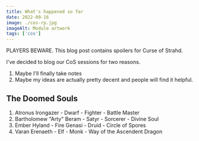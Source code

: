 ```yaml
---
title: What's happened so far
date: 2022-09-16
image: ./cos-rp.jpg
imageAlt: Module artwork
tags: ['cos']
---
```


PLAYERS BEWARE. This blog post contains spoilers for Curse of Strahd.

I've decided to blog our CoS sessions for two reasons.

1. Maybe I'll finally take notes
2. Maybe my ideas are actually pretty decent and people will find it helpful.

## The Doomed Souls

1. Atronus Irongazer - Dwarf - Fighter - Battle Master
2. Bartholomew "Arty" Beram - Satyr - Sorcerer - Divine Soul
3. Ember Hyland - Fire Genasi - Druid - Circle of Spores
4. Varan Erenaeth - Elf - Monk - Way of the Ascendent Dragon

